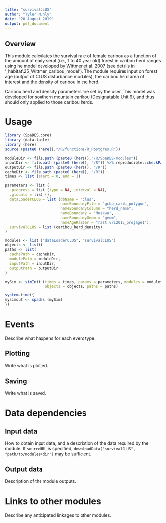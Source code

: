 ```yaml
---
title: "survivalCLUS"
author: "Tyler Muhly"
date: "20 August 2019"
output: pdf_document
---
```


## Overview
This module calculates the survival rate of female caribou as a function of the amount of early seral (i.e., 1 to 40 year old) forest in caribou herd ranges using he model developed by [Wittmer et al. 2007](https://besjournals.onlinelibrary.wiley.com/doi/full/10.1111/j.1365-2656.2007.01220.x) (see details in '\R\caribou_habitat\25_Wittmer_caribou_model'). The module requires input on forest age (output of CLUS disturbance modules), the caribou herd area of interest and the density of caribou in the herd. 

Caribou herd and density parameters are set by the user. This model was developed for southern mountain caribou (Designatable Unit 9), and thus should only applied to those caribou herds.     

# Usage

```r
library (SpaDES.core)
library (data.table)
library (here)
source (paste0 (here(),"/R/functions/R_Postgres.R"))

moduleDir <- file.path (paste0 (here(),"/R/SpaDES-modules"))
inputDir <- file.path (paste0 (here(), "/R")) %>% reproducible::checkPath (create = TRUE)
outputDir <- file.path (paste0 (here(), "/R"))
cacheDir <- file.path (paste0 (here(), "/R"))
times <- list (start = 0, end = 1)

parameters <- list (
  .progress = list (type = NA, interval = NA),
  .globals = list (),
  dataLoaderCLUS = list (dbName = 'clus',
                         nameBoundaryFile = "gcbp_carib_polygon",
                         nameBoundaryColumn = "herd_name",
                         nameBoundary = 'Muskwa', 
                         nameBoundaryGeom = "geom",
                         nameAgeRaster = "rast.vri2017_projage1"),
  survivalCLUS = list (caribou_herd_density)
)

modules <- list ("dataLoaderCLUS", "survivalCLUS")
objects <- list()
paths <- list(
  cachePath = cacheDir,
  modulePath = moduleDir,
  inputPath = inputDir,
  outputPath = outputDir
)

mySim <- simInit (times = times, params = parameters, modules = modules,
                  objects = objects, paths = paths)

system.time({
mysimout <- spades (mySim)
})

```

# Events

Describe what happens for each event type.

## Plotting

Write what is plotted.

## Saving

Write what is saved.

# Data dependencies

## Input data

How to obtain input data, and a description of the data required by the module.
If `sourceURL` is specified, `downloadData("survivalCLUS", "path/to/modules/dir")` may be sufficient.

## Output data

Description of the module outputs.

# Links to other modules

Describe any anticipated linkages to other modules.

